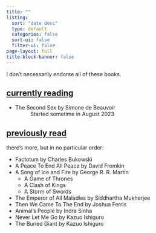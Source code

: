 ```yaml
---
title: ""
listing:
  sort: "date desc"
  type: default
  categories: false
  sort-ui: false
  filter-ui: false
page-layout: full
title-block-banner: false
---
```


I don't necessarily endorse all of these books.

## <ins>currently reading</ins>
- The Second Sex by Simone de Beauvoir 
  : Started sometime in August 2023

## <ins>previously read</ins>

there's more, but in no particular order:

- Factotum by Charles Bukowski
- A Peace To End All Peace by David Fromkin
- A Song of Ice and Fire by George R. R. Martin
    - A Game of Thrones
    - A Clash of Kings
    - A Storm of Swords
- The Emperor of All Maladies by Siddhartha Mukherjee
- Then We Came To The End by Joshua Ferris
- Animal's People by Indra Sinha
- Never Let Me Go by Kazuo Ishiguro
- The Buried Giant by Kazuo Ishiguro